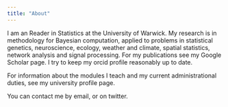 ```yaml
---
title: "About"
---
```


I am an Reader in Statistics at the University of Warwick. My research is in methodology for Bayesian computation, applied to problems in statistical genetics, neuroscience, ecology, weather and climate, spatial statistics, network analysis and signal processing. For my publications see my Google Scholar page. I try to keep my orcid profile reasonably up to date.

For information about the modules I teach and my current administrational duties, see my university profile page.

You can contact me by email, or on twitter.